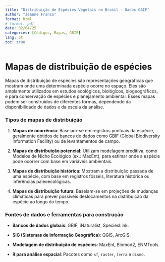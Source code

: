 ---
title: "Distribuição de Espécies Vegetais no Brasil - Dados GBIF"
author: "Jeanne Franco"
format: html 
# format: pdf
date: 02/04/25
categories: [Códigos, Mapas, GBIF]
lang: pt
toc: true
---

# Mapas de distribuição de espécies

Mapas de distribuição de espécies são representações geográficas que mostram onde uma determinada espécie ocorre no espaço. Eles são amplamente utilizados em estudos ecológicos, biológicos, biogeográficos, e para conservação de espécies e planejamento ambiental. Esses mapas podem ser construídos de diferentes formas, dependendo da disponibilidade de dados e da escala da análise.

### **Tipos de mapas de distribuição**

1.  **Mapas de ocorrência**: Baseiam-se em registros pontuais da espécie, geralmente obtidos de bancos de dados como GBIF (Global Biodiversity Information Facility) ou de levantamentos de campo.

2.  **Mapas de distribuição potencial**: Utilizam modelagem preditiva, como Modelos de Nicho Ecológico (ex.: MaxEnt), para estimar onde a espécie pode ocorrer com base em variáveis ambientais.

3.  **Mapas de distribuição histórica**: Mostram a distribuição passada de uma espécie, com base em registros fósseis, literatura histórica ou inferências paleoecológicas.

4.  **Mapas de distribuição futura**: Baseiam-se em projeções de mudanças climáticas para prever possíveis deslocamentos na distribuição da espécie ao longo do tempo.

### **Fontes de dados e ferramentas para construção**

-   **Bancos de dados globais**: GBIF, iNaturalist, SpeciesLink.

-   **SIG (Sistemas de Informação Geográfica)**: QGIS, ArcGIS.

-   **Modelagem de distribuição de espécies**: MaxEnt, Biomod2, ENMTools.

-   **R para análise espacial**: Pacotes como `sf`, `raster`, `terra` e `dismo`.
